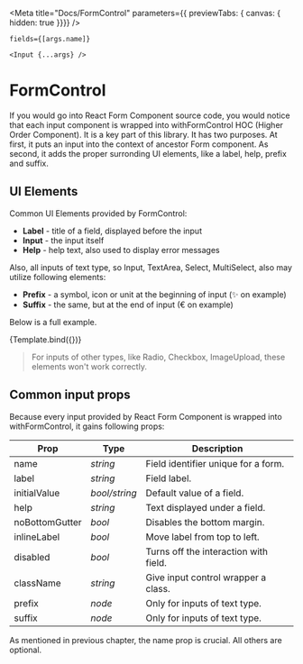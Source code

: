 
<Meta
  title="Docs/FormControl"
  parameters={{ previewTabs: { canvas: { hidden: true }}}}
/>

    fields={[args.name]}
  >
    <Input {...args} />
  </Form>

# FormControl

If you would go into React Form Component source code, you would notice that
each input component is wrapped into withFormControl HOC (Higher Order
Component). It is a key part of this library. It has two purposes. At first, it
puts an input into the context of ancestor Form component. As second, it adds
the proper surronding UI elements, like a label, help, prefix and suffix.

## UI Elements

Common UI Elements provided by FormControl:

- **Label** - title of a field, displayed before the input
- **Input** - the input itself
- **Help** - help text, also used to display error messages

Also, all inputs of text type, so Input, TextArea, Select, MultiSelect, also
may utilize following elements:

- **Prefix** - a symbol, icon or unit at the beginning of input (✨ on example)
- **Suffix** - the same, but at the end of input (€ on example)

Below is a full example.

<Canvas>
  <Story
    name="Example"
    args={{
      name: 'example',
      label: 'Label',
      help: 'Help',
      prefix: '✨',
      suffix: '€',
    }}>
    {Template.bind({})}
   </Story>
</Canvas>

> For inputs of other types, like Radio, Checkbox, ImageUpload, these elements
> won't work correctly.


## Common input props

Because every input provided by React Form Component is wrapped into
withFormControl, it gains following props:

| Prop           | Type          | Description                                 |
|----------------|---------------|---------------------------------------------|
| name           | *string*      | Field identifier unique for a form.         |
| label          | *string*      | Field label.                                |
| initialValue   | *bool/string* | Default value of a field.                   |
| help           | *string*      | Text displayed under a field.               |
| noBottomGutter | *bool*        | Disables the bottom margin.                 |
| inlineLabel    | *bool*        | Move label from top to left.                |
| disabled       | *bool*        | Turns off the interaction with field.       |
| className      | *string*      | Give input control wrapper a class.         |
| prefix         | *node*        | Only for inputs of text type.               |
| suffix         | *node*        | Only for inputs of text type.               |

As mentioned in previous chapter, the name prop is crucial. All others
are optional.

